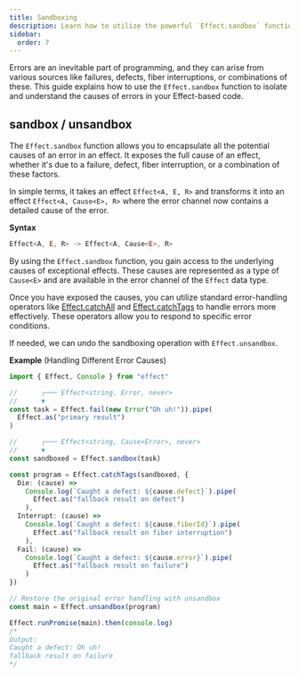 ```yaml
---
title: Sandboxing
description: Learn how to utilize the powerful `Effect.sandbox` function to encapsulate and understand the causes of errors in your code. This guide explores error sandboxing, allowing you to expose detailed causes of errors, and demonstrates how to handle specific error conditions effectively using standard error-handling operators like `Effect.catchAll` and `Effect.catchTags`.
sidebar:
  order: 7
---
```


Errors are an inevitable part of programming, and they can arise from various sources like failures, defects, fiber interruptions, or combinations of these. This guide explains how to use the `Effect.sandbox` function to isolate and understand the causes of errors in your Effect-based code.

## sandbox / unsandbox

The `Effect.sandbox` function allows you to encapsulate all the potential causes of an error in an effect. It exposes the full cause of an effect, whether it's due to a failure, defect, fiber interruption, or a combination of these factors.

In simple terms, it takes an effect `Effect<A, E, R>` and transforms it into an effect `Effect<A, Cause<E>, R>` where the error channel now contains a detailed cause of the error.

**Syntax**

```ts showLineNumbers=false
Effect<A, E, R> -> Effect<A, Cause<E>, R>
```

By using the `Effect.sandbox` function, you gain access to the underlying causes of exceptional effects. These causes are represented as a type of `Cause<E>` and are available in the error channel of the `Effect` data type.

Once you have exposed the causes, you can utilize standard error-handling operators like [Effect.catchAll](/docs/error-management/expected-errors/#catchall) and [Effect.catchTags](/docs/error-management/expected-errors/#catchtags) to handle errors more effectively. These operators allow you to respond to specific error conditions.

If needed, we can undo the sandboxing operation with `Effect.unsandbox`.

**Example** (Handling Different Error Causes)

```ts twoslash
import { Effect, Console } from "effect"

//      ┌─── Effect<string, Error, never>
//      ▼
const task = Effect.fail(new Error("Oh uh!")).pipe(
  Effect.as("primary result")
)

//      ┌─── Effect<string, Cause<Error>, never>
//      ▼
const sandboxed = Effect.sandbox(task)

const program = Effect.catchTags(sandboxed, {
  Die: (cause) =>
    Console.log(`Caught a defect: ${cause.defect}`).pipe(
      Effect.as("fallback result on defect")
    ),
  Interrupt: (cause) =>
    Console.log(`Caught a defect: ${cause.fiberId}`).pipe(
      Effect.as("fallback result on fiber interruption")
    ),
  Fail: (cause) =>
    Console.log(`Caught a defect: ${cause.error}`).pipe(
      Effect.as("fallback result on failure")
    )
})

// Restore the original error handling with unsandbox
const main = Effect.unsandbox(program)

Effect.runPromise(main).then(console.log)
/*
Output:
Caught a defect: Oh uh!
fallback result on failure
*/
```
